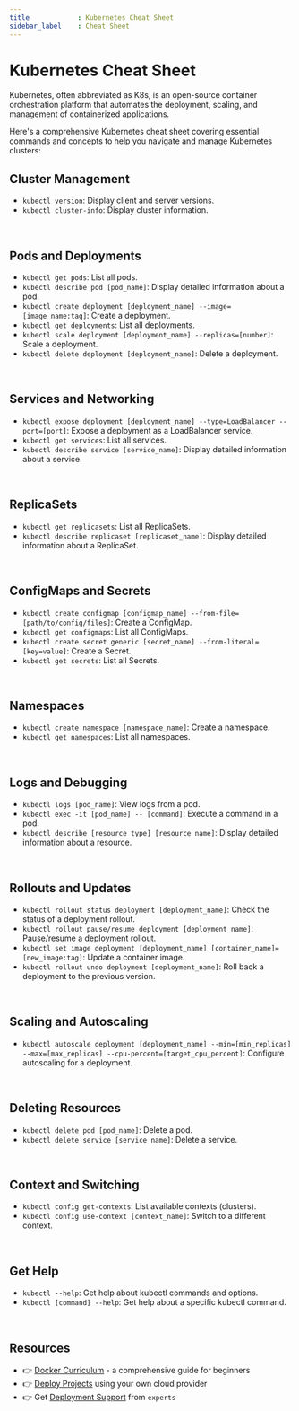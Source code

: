 ```yaml
---
title            : Kubernetes Cheat Sheet
sidebar_label    : Cheat Sheet
---
```


# Kubernetes Cheat Sheet


Kubernetes, often abbreviated as K8s, is an open-source container orchestration platform that automates the deployment, scaling, and management of containerized applications.

Here's a comprehensive Kubernetes cheat sheet covering essential commands and concepts to help you navigate and manage Kubernetes clusters:

## Cluster Management

- `kubectl version`: Display client and server versions.
- `kubectl cluster-info`: Display cluster information.

<br />

## Pods and Deployments

- `kubectl get pods`: List all pods.
- `kubectl describe pod [pod_name]`: Display detailed information about a pod.
- `kubectl create deployment [deployment_name] --image=[image_name:tag]`: Create a deployment.
- `kubectl get deployments`: List all deployments.
- `kubectl scale deployment [deployment_name] --replicas=[number]`: Scale a deployment.
- `kubectl delete deployment [deployment_name]`: Delete a deployment.

<br />

## Services and Networking

- `kubectl expose deployment [deployment_name] --type=LoadBalancer --port=[port]`: Expose a deployment as a LoadBalancer service.
- `kubectl get services`: List all services.
- `kubectl describe service [service_name]`: Display detailed information about a service.

<br />

## ReplicaSets

- `kubectl get replicasets`: List all ReplicaSets.
- `kubectl describe replicaset [replicaset_name]`: Display detailed information about a ReplicaSet.

<br />

## ConfigMaps and Secrets

- `kubectl create configmap [configmap_name] --from-file=[path/to/config/files]`: Create a ConfigMap.
- `kubectl get configmaps`: List all ConfigMaps.
- `kubectl create secret generic [secret_name] --from-literal=[key=value]`: Create a Secret.
- `kubectl get secrets`: List all Secrets.

<br />

## Namespaces

- `kubectl create namespace [namespace_name]`: Create a namespace.
- `kubectl get namespaces`: List all namespaces.

<br />

## Logs and Debugging

- `kubectl logs [pod_name]`: View logs from a pod.
- `kubectl exec -it [pod_name] -- [command]`: Execute a command in a pod.
- `kubectl describe [resource_type] [resource_name]`: Display detailed information about a resource.

<br />

## Rollouts and Updates

- `kubectl rollout status deployment [deployment_name]`: Check the status of a deployment rollout.
- `kubectl rollout pause/resume deployment [deployment_name]`: Pause/resume a deployment rollout.
- `kubectl set image deployment [deployment_name] [container_name]=[new_image:tag]`: Update a container image.
- `kubectl rollout undo deployment [deployment_name]`: Roll back a deployment to the previous version.

<br />

## Scaling and Autoscaling

- `kubectl autoscale deployment [deployment_name] --min=[min_replicas] --max=[max_replicas] --cpu-percent=[target_cpu_percent]`: Configure autoscaling for a deployment.

<br />

## Deleting Resources

- `kubectl delete pod [pod_name]`: Delete a pod.
- `kubectl delete service [service_name]`: Delete a service.

<br />

## Context and Switching

- `kubectl config get-contexts`: List available contexts (clusters).
- `kubectl config use-context [context_name]`: Switch to a different context.

<br />

## Get Help

- `kubectl --help`: Get help about kubectl commands and options.
- `kubectl [command] --help`: Get help about a specific kubectl command.

<br />

## Resources

- 👉 [Docker Curriculum](https://docker-curriculum.com/) - a comprehensive guide for beginners 
- 👉 [Deploy Projects](https://deploypro.dev/) using your own cloud provider
- 👉 Get [Deployment Support](https://deploypro.dev/support/) from `experts` 
